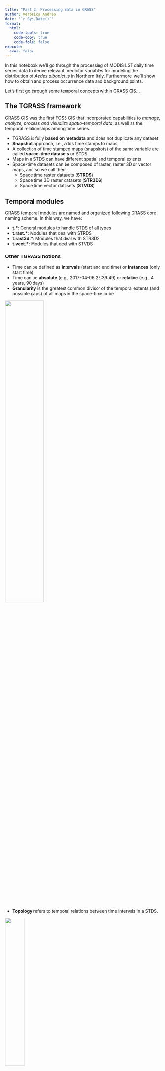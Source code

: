 ```yaml
---
title: "Part 2: Processing data in GRASS"
author: Verónica Andreo
date: '`r Sys.Date()`'
format: 
  html: 
    code-tools: true
    code-copy: true
    code-fold: false
execute: 
  eval: false
---
```


In this notebook we'll go through the processing of MODIS LST daily time series
data to derive relevant predictor variables for modeling the distribution of
*Aedes albopictus* in Northern Italy. Furthermore, we'll show how to obtain and
process occurrence data and background points.

Let's first go through some temporal concepts within GRASS GIS...


## The TGRASS framework

GRASS GIS was the first FOSS GIS that incorporated capabilities to 
*manage, analyze, process and visualize spatio-temporal data*, as well as 
the temporal relationships among time series.

- TGRASS is fully **based on metadata** and does not duplicate any dataset
- **Snapshot** approach, i.e., adds time stamps to maps
- A collection of time stamped maps (snapshots) of the same variable are called
**space-time datasets** or STDS
- Maps in a STDS can have different spatial and temporal extents
- Space-time datasets can be composed of raster, raster 3D or vector maps, and so
we call them:
  - Space time raster datasets (**STRDS**)
  - Space time 3D raster datasets (**STR3DS**)
  - Space time vector datasets (**STVDS**)


## Temporal modules

GRASS temporal modules are named and organized following GRASS core naming
scheme. In this way, we have:

- **t.\***: General modules to handle STDS of all types
- **t.rast.\***: Modules that deal with STRDS
- **t.rast3d.\***: Modules that deal with STR3DS
- **t.vect.\***: Modules that deal with STVDS


### Other TGRASS notions

- Time can be defined as **intervals** (start and end time) or **instances** 
(only start time)
- Time can be **absolute** (e.g., 2017-04-06 22:39:49) or **relative** 
(e.g., 4 years, 90 days)
- **Granularity** is the greatest common divisor of the temporal extents 
(and possible gaps) of all maps in the space-time cube

![](https://grass.osgeo.org/grass-stable/manuals/timeline_2D.jpg){width="50%" fig-align="center"}

- **Topology** refers to temporal relations between time intervals in a STDS.

![](assets/img/studio/temp_relation.png){width="35%" fig-align="center"}

### TGRASS framework and workflow

![](assets/img/studio/tgrass_flowchart.png){width="70%" fig-align="center"}


## Hands-on, let's start

So let's start...

```python
import os
import sys
import subprocess
```

```python
# data directory
homedir = os.path.join(os.path.expanduser('~'), "grass_ncsu_2023")

# GRASS GIS database variables
grassbin = "grass"
grassdata = os.path.join(homedir, "grassdata")
location = "nc_spm_08_grass7"
mapset = "PERMANENT"

# create directories if not already existing
os.makedirs(grassdata, exist_ok=True)
```

```python
print(subprocess.check_output([grassbin, "--config", "version"], text=True))
```

```python
# Ask GRASS GIS where its Python packages are 
sys.path.append(
    subprocess.check_output([grassbin, "--config", "python_path"], text=True).strip()
)
```

```python
# Import the GRASS GIS packages we need
import grass.script as gs
import grass.jupyter as gj

# Start the GRASS GIS Session
session = gj.init(grassdata, location, mapset)
```

```python
# List vector elements in the PERMANENT mapset
gs.list_grouped(type="vector")
```

```python
import folium
```

```python
# Display newly created vector
map1 = gj.Map(width=500, use_region=True)
map1.d_vect(map="railroads")
map1.show()
# python displays are not shown...
```

```python
session.finish
```

#### Importing species records

::: {.panel-tabset}

## GRASS code

```bash
# Import records
v.import input=aedes_albopictus.gpkg 
  output=aedes_albopictus

# List raster maps
g.list type=raster
r.colors map=lst_2014.150_avg color=celsius

# Display records
d.mon wx0
d.rast lst_2014.150_avg
d.vect aedes_albopictus icon=basic/circle \
  size=7 fill_color=black
```

## Map
<img src="assets/img/studio/wx0_aedes_lst.png" width="500px">

:::

You can also get the occurrences directly from GBIF into GRASS
by means of [v.in.pygbif](https://grass.osgeo.org/grass-stable/manuals/addons/v.in.pygbif.html).


#### Creating random background points

::: {.panel-tabset}

## GRASS code

```bash
# Create buffer around Aedes albopictus records
v.buffer input=aedes_albopictus output=aedes_buffer distance=2000

# Set computational region
g.region -p raster=lst_2014.001_avg

# Create a vector mask to limit background points
r.mapcalc expression="MASK = if(lst_2014.001_avg, 1, null())"
r.to.vect input=MASK output=vect_mask type=area

# Subtract buffers from vector mask
v.overlay ainput=vect_mask binput=aedes_buffer operator=xor output=mask_bg

# Generate random background points
v.random output=background_points npoints=1000 restrict=mask_bg seed=3749
```

## Map

<img src="assets/img/studio/points_aedes_background.png" width="500px">

:::

See extra slides for details about [*computational region*](#region) and [*masks*](#mask) in GRASS GIS.


#### Create daily LST STRDS

::: {.panel-tabset}

## GRASS code

```bash
# Create time series 
t.create type=strds temporaltype=absolute \
  output=lst_daily title="Average Daily LST" \
  description="Average daily LST in degree C - 2014-2018"

# Get list of maps 
g.list type=raster pattern="lst_201*" output=list_lst.csv

# Register maps in strds  
t.register -i input=lst_daily file=list_lst.csv \
  increment="1 days" start="2014-01-01"

# Get info about the strds
t.info input=lst_daily
```

## Output

<img src="assets/img/studio/t_info_output.png" width="50%">

:::

See [t.create](https://grass.osgeo.org/grass-stable/manuals/t.create.html) and [t.register](https://grass.osgeo.org/grass-stable/manuals/t.register.html)


### Generate environmental variables from LST STRDS

#### Long term monthly avg, min and max LST

::: {.panel-tabset}

## GRASS code

```bash
for i in $(seq -w 1 12) ; do 
  t.rast.series input=lst_daily method=average \
    where="strftime('%m', start_time)='${i}'" \
    output=lst_average_${i}
  t.rast.series input=lst_daily method=minimum \
    where="strftime('%m', start_time)='${i}'" \
    output=lst_minimum_${i}
  t.rast.series input=lst_daily method=maximum \
    where="strftime('%m', start_time)='${i}'" \
    output=lst_maximum_${i}  
done
```

## Output

<img src="assets/img/studio/list_long_term_avg_lst.png" width="70%">

:::

See [t.rast.series](https://grass.osgeo.org/grass-stable/manuals/t.rast.series.html) manual for further details.


#### Bioclimatic variables

::: {.panel-tabset}

## GRASS code

```bash
# Install extension
g.extension extension=r.bioclim
 
# Estimate temperature related bioclimatic variables
r.bioclim \
  tmin=$(g.list type=raster pattern="lst_minimum_??" separator=",") \
  tmax=$(g.list type=raster pattern="lst_maximum_??" separator=",") \
  tavg=$(g.list type=raster pattern="lst_average_??" separator=",") \
  output=worldclim_ 

# List output maps
g.list type=raster pattern="worldclim*"
```

## Output
<img src="assets/img/studio/list_worldclim_lst.png" width="80%">

## Map

<img src="assets/img/studio/bio1.png" width="50%">

:::

See [r.bioclim](https://grass.osgeo.org/grass-stable/manuals/addons/r.bioclim.html) manual for further details.


#### Spring warming

::: {.panel-tabset}

## GRASS code

```bash
# Annual spring warming: slope(daily Tmean february-march-april)
t.rast.aggregate input=lst_daily output=annual_spring_warming \
  basename=spring_warming suffix=gran \
  method=slope granularity="1 years" \
  where="strftime('%m',start_time)='02' or \
         strftime('%m',start_time)='03' or \
         strftime('%m', start_time)='04'"

# Average spring warming
t.rast.series input=annual_spring_warming \
  output=avg_spring_warming \
  method=average
```

## Map

<img src="assets/img/studio/spring_warming.png" width="50%">

:::

See [t.rast.aggregate](https://grass.osgeo.org/grass-stable/manuals/t.rast.aggregate.html) manual.


#### Autumnal cooling

::: {.panel-tabset}

## GRASS code

```bash
# Annual autumnal cooling: slope(daily Tmean august-september-october)
t.rast.aggregate input=lst_daily output=annual_autumnal_cooling \
  basename=autumnal_cooling suffix=gran \
  method=slope granularity="1 years" \
  where="strftime('%m',start_time)='08' or \
         strftime('%m',start_time)='09' or \
         strftime('%m', start_time)='10'"

# Average autumnal cooling
t.rast.series input=annual_autumnal_cooling \
  output=avg_autumnal_cooling \
  method=average
```

## Map

<img src="assets/img/studio/autumnal_cooling.png" width="51%">

:::


#### Number of days with LSTmean >= 20 and <= 30

::: {.panel-tabset}

## GRASS code

```bash
# Keep only pixels meeting the condition
t.rast.algebra -n \
  expression="tmean_higher20_lower30 = if(lst_daily >= 20.0 && lst_daily <= 30.0, 1, null())" \
  basename=tmean_higher20_lower30 suffix=gran nproc=7

# Count how many times per year the condition is met
t.rast.aggregate input=tmean_higher20_lower30 \
  output=count_tmean_higher20_lower30 \
  basename=tmean_higher20_lower30 suffix=gran \
  method=count granularity="1 years"

# Average number of days with LSTmean >= 20 and <= 30
t.rast.series input=count_tmean_higher20_lower30 \
  output=avg_count_tmean_higher20_lower30 method=average
```

## Map

<img src="assets/img/studio/count_days_higher20_lower30.png" width="50%">

:::

See [t.rast.algebra](https://grass.osgeo.org/grass-stable/manuals/t.rast.algebra.html) manual for further details.


#### Number of consecutive days with LSTmean <= -2.0


```bash
# Create annual mask
t.rast.aggregate input=lst_daily output=annual_mask \
  basename=annual_mask suffix=gran \
  granularity="1 year" method=count

# Replace values by zero
t.rast.mapcalc input=annual_mask output=annual_mask_0 \
  expression="if(annual_mask, 0)" \
  basename=annual_mask_0

# Calculate consecutive days with LST <= -2.0
t.rast.algebra \
  expression="lower_m2_consec_days = annual_mask_0 {+,contains,l} \
  if(lst_daily <= -2.0 && lst_daily[-1] <= -2.0 || \
  lst_daily[1] <= -2.0 && lst_daily <= -2.0, 1, 0)" \
  basename=lower_m2_ suffix=gran nproc=7
```


```bash
# Inspect values
t.rast.list input=lower_m2_consec_days \
  columns=name,start_time,end_time,min,max

# Median number of consecutive days with LST <= -2
t.rast.series input=lower_m2_consec_days \
  output=median_lower_m2_consec_days method=median
```

<img src="assets/img/studio/median_days_lower_m2.png" width="60%">


We have all these maps within GRASS, how do we connect with R now? Let's move to #part2


